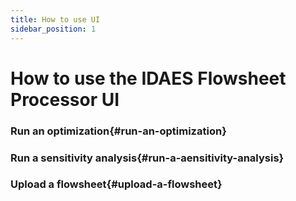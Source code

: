 ```yaml
---
title: How to use UI
sidebar_position: 1
---
```




# How to use the IDAES Flowsheet Processor UI

<HowToUseAbout/>

### Run an optimization{#run-an-optimization}
<HowToRunOptimization/>

### Run a sensitivity analysis{#run-a-aensitivity-analysis}
<HowToRunSensitivityAnalysis/>

### Upload a flowsheet{#upload-a-flowsheet}
<HowToUploadFlowsheet/>